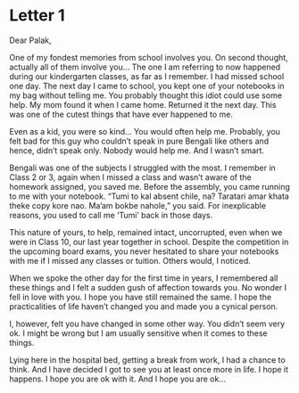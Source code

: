 # Letter 1

Dear Palak,

One of my fondest memories from school involves you. On second thought, actually all of them involve you… The one I am referring to now happened during our kindergarten classes, as far as I remember. I had missed school one day. The next day I came to school, you kept one of your notebooks in my bag without telling me. You probably thought this idiot could use some help. My mom found it when I came home. Returned it the next day. This was one of the cutest things that have ever happened to me.

Even as a kid, you were so kind… You would often help me. Probably, you felt bad for this guy who couldn’t speak in pure Bengali like others and hence, didn’t speak only. Nobody would help me. And I wasn’t smart.

Bengali was one of the subjects I struggled with the most. I remember in Class 2 or 3, again when I missed a class and wasn’t aware of the homework assigned, you saved me. Before the assembly, you came running to me with your notebook. “Tumi to kal absent chile, na? Taratari amar khata theke copy kore nao. Ma’am bokbe nahole,” you said. For inexplicable reasons, you used to call me ‘Tumi’ back in those days.

This nature of yours, to help, remained intact, uncorrupted, even when we were in Class 10, our last year together in school. Despite the competition in the upcoming board exams, you never hesitated to share your notebooks with me if I missed any classes or tuition. Others would, I noticed.

When we spoke the other day for the first time in years, I remembered all these things and I felt a sudden gush of affection towards you. No wonder I fell in love with you. I hope you have still remained the same. I hope the practicalities of life haven’t changed you and made you a cynical person.

I, however, felt you have changed in some other way. You didn’t seem very ok. I might be wrong but I am usually sensitive when it comes to these things.

Lying here in the hospital bed, getting a break from work, I had a chance to think. And I have decided I got to see you at least once more in life. I hope it happens. I hope you are ok with it. And I hope you are ok…

